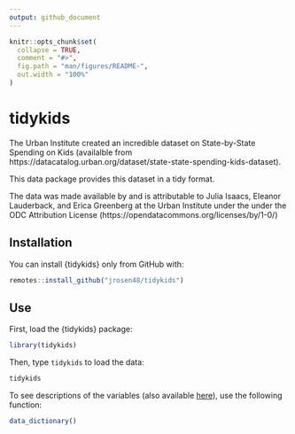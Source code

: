 ```yaml
---
output: github_document
---
```


<!-- README.md is generated from README.Rmd. Please edit that file -->

```r
knitr::opts_chunk$set(
  collapse = TRUE,
  comment = "#>",
  fig.path = "man/figures/README-",
  out.width = "100%"
)
```

# tidykids

<!-- badges: start -->
<!-- badges: end -->

The Urban Institute created an incredible dataset on State-by-State Spending on Kids (availalble from https://datacatalog.urban.org/dataset/state-state-spending-kids-dataset). 

This data package provides this dataset in a tidy format. 

The data was made available by and is attributable to Julia Isaacs, Eleanor Lauderback, and Erica Greenberg at the Urban Institute under the under the ODC Attribution License (https://opendatacommons.org/licenses/by/1-0/)

## Installation

You can install {tidykids} only from GitHub with:

``` r
remotes::install_github("jrosen48/tidykids")
```

## Use

First, load the {tidykids} package:

```r
library(tidykids)
```

Then, type `tidykids` to load the data:

```r
tidykids
```

To see descriptions of the variables (also available [here](https://datacatalog.urban.org/sites/default/files/data-dictionary-files/State-by-State%20Spending%20on%20Kids%20Data%20Dictionary%20File_0.xlsx)), use the following function:

```r
data_dictionary()
```
